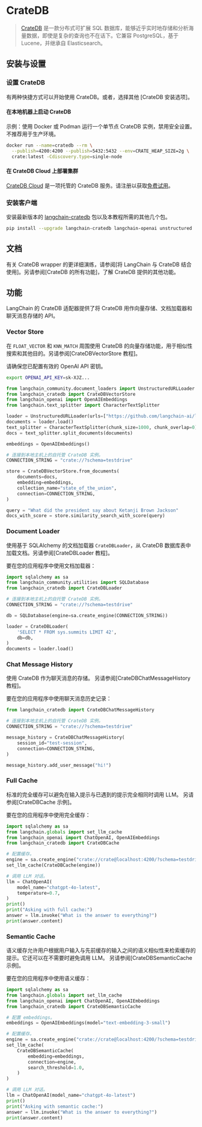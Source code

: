 # CrateDB

> [CrateDB] 是一款分布式可扩展 SQL 数据库，能够近乎实时地存储和分析海量数据，即使是复杂的查询也不在话下。它兼容 PostgreSQL，基于 Lucene，并继承自 Elasticsearch。

## 安装与设置

### 设置 CrateDB
有两种快捷方式可以开始使用 CrateDB。或者，选择其他 [CrateDB 安装选项]。

#### 在本地机器上启动 CrateDB
示例：使用 Docker 或 Podman 运行一个单节点 CrateDB 实例，禁用安全设置。不推荐用于生产环境。

```bash
docker run --name=cratedb --rm \
  --publish=4200:4200 --publish=5432:5432 --env=CRATE_HEAP_SIZE=2g \
  crate:latest -Cdiscovery.type=single-node
```

#### 在 CrateDB Cloud 上部署集群
[CrateDB Cloud] 是一项托管的 CrateDB 服务。请注册以获取[免费试用][CrateDB Cloud Console]。

### 安装客户端
安装最新版本的 [langchain-cratedb] 包以及本教程所需的其他几个包。
```bash
pip install --upgrade langchain-cratedb langchain-openai unstructured
```

## 文档
有关 CrateDB wrapper 的更详细演练，请参阅[将 LangChain 与 CrateDB 结合使用]。另请参阅[CrateDB 的所有功能]，了解 CrateDB 提供的其他功能。

## 功能
LangChain 的 CrateDB 适配器提供了将 CrateDB 用作向量存储、文档加载器和聊天消息存储的 API。

### Vector Store
在 `FLOAT_VECTOR` 和 `KNN_MATCH` 周围使用 CrateDB 的向量存储功能，用于相似性搜索和其他目的。另请参阅[CrateDBVectorStore 教程]。

请确保您已配置有效的 OpenAI API 密钥。
```bash
export OPENAI_API_KEY=sk-XJZ...
```
```python
from langchain_community.document_loaders import UnstructuredURLLoader
from langchain_cratedb import CrateDBVectorStore
from langchain_openai import OpenAIEmbeddings
from langchain.text_splitter import CharacterTextSplitter

loader = UnstructuredURLLoader(urls=["https://github.com/langchain-ai/langchain/raw/refs/tags/langchain-core==0.3.28/docs/docs/how_to/state_of_the_union.txt"])
documents = loader.load()
text_splitter = CharacterTextSplitter(chunk_size=1000, chunk_overlap=0)
docs = text_splitter.split_documents(documents)

embeddings = OpenAIEmbeddings()

# 连接到本地主机上的自托管 CrateDB 实例。
CONNECTION_STRING = "crate://?schema=testdrive"

store = CrateDBVectorStore.from_documents(
    documents=docs,
    embedding=embeddings,
    collection_name="state_of_the_union",
    connection=CONNECTION_STRING,
)

query = "What did the president say about Ketanji Brown Jackson"
docs_with_score = store.similarity_search_with_score(query)
```

### Document Loader
使用基于 SQLAlchemy 的文档加载器 `CrateDBLoader`，从 CrateDB 数据库表中加载文档。另请参阅[CrateDBLoader 教程]。

要在您的应用程序中使用文档加载器：
```python
import sqlalchemy as sa
from langchain_community.utilities import SQLDatabase
from langchain_cratedb import CrateDBLoader

# 连接到本地主机上的自托管 CrateDB 实例。
CONNECTION_STRING = "crate://?schema=testdrive"

db = SQLDatabase(engine=sa.create_engine(CONNECTION_STRING))

loader = CrateDBLoader(
    'SELECT * FROM sys.summits LIMIT 42',
    db=db,
)
documents = loader.load()
```

### Chat Message History
使用 CrateDB 作为聊天消息的存储。
另请参阅[CrateDBChatMessageHistory 教程]。

要在您的应用程序中使用聊天消息历史记录：
```python
from langchain_cratedb import CrateDBChatMessageHistory

# 连接到本地主机上的自托管 CrateDB 实例。
CONNECTION_STRING = "crate://?schema=testdrive"

message_history = CrateDBChatMessageHistory(
    session_id="test-session",
    connection=CONNECTION_STRING,
)

message_history.add_user_message("hi!")
```

### Full Cache
标准的完全缓存可以避免在输入提示与已遇到的提示完全相同时调用 LLM。
另请参阅[CrateDBCache 示例]。

要在您的应用程序中使用完全缓存：
```python
import sqlalchemy as sa
from langchain.globals import set_llm_cache
from langchain_openai import ChatOpenAI, OpenAIEmbeddings
from langchain_cratedb import CrateDBCache

# 配置缓存。
engine = sa.create_engine("crate://crate@localhost:4200/?schema=testdrive")
set_llm_cache(CrateDBCache(engine))

# 调用 LLM 对话。
llm = ChatOpenAI(
    model_name="chatgpt-4o-latest",
    temperature=0.7,
)
print()
print("Asking with full cache:")
answer = llm.invoke("What is the answer to everything?")
print(answer.content)
```

### Semantic Cache

语义缓存允许用户根据用户输入与先前缓存的输入之间的语义相似性来检索缓存的提示。它还可以在不需要时避免调用 LLM。
另请参阅[CrateDBSemanticCache 示例]。

要在您的应用程序中使用语义缓存：
```python
import sqlalchemy as sa
from langchain.globals import set_llm_cache
from langchain_openai import ChatOpenAI, OpenAIEmbeddings
from langchain_cratedb import CrateDBSemanticCache

# 配置 embeddings。
embeddings = OpenAIEmbeddings(model="text-embedding-3-small")

# 配置缓存。
engine = sa.create_engine("crate://crate@localhost:4200/?schema=testdrive")
set_llm_cache(
    CrateDBSemanticCache(
        embedding=embeddings,
        connection=engine,
        search_threshold=1.0,
    )
)

# 调用 LLM 对话。
llm = ChatOpenAI(model_name="chatgpt-4o-latest")
print()
print("Asking with semantic cache:")
answer = llm.invoke("What is the answer to everything?")
print(answer.content)
```

[all features of CrateDB]: https://cratedb.com/docs/guide/feature/
[CrateDB]: https://cratedb.com/database
[CrateDB Cloud]: https://cratedb.com/database/cloud
[CrateDB Cloud Console]: https://console.cratedb.cloud/?utm_source=langchain&utm_content=documentation
[CrateDB installation options]: https://cratedb.com/docs/guide/install/
[CrateDBCache Example]: https://github.com/crate/langchain-cratedb/blob/main/examples/basic/cache.py
[CrateDBSemanticCache Example]: https://github.com/crate/langchain-cratedb/blob/main/examples/basic/cache.py
[CrateDBChatMessageHistory Tutorial]: https://github.com/crate/cratedb-examples/blob/main/topic/machine-learning/llm-langchain/conversational_memory.ipynb
[CrateDBLoader Tutorial]: https://github.com/crate/cratedb-examples/blob/main/topic/machine-learning/llm-langchain/document_loader.ipynb
[CrateDBVectorStore Tutorial]: https://github.com/crate/cratedb-examples/blob/main/topic/machine-learning/llm-langchain/vector_search.ipynb
[langchain-cratedb]: https://pypi.org/project/langchain-cratedb/
[using LangChain with CrateDB]: https://cratedb.com/docs/guide/integrate/langchain/
